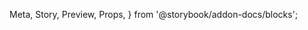   Meta,
  Story,
  Preview,
  Props,
} from '@storybook/addon-docs/blocks';

<Meta title="Forms/Fields/Group" component={Group} />

<Preview>
  <Story name="Default">
    <Form debug>
      <Field
        name="demo"
        type="group"
        options={['One', 'Two', 'Three']}
        helper="This is some helper text"
        required
      />
    </Form>
  </Story>
</Preview>
